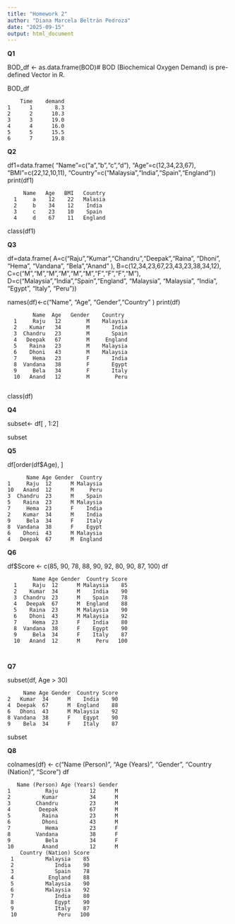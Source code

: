 ```yaml
---
title: "Homework 2"
author: "Diana Marcela Beltrán Pedroza"
date: "2025-09-15"
output: html_document
---
```

**Q1**

BOD_df <- as.data.frame(BOD)# BOD (Biochemical Oxygen Demand) is pre-defined Vector in R.

BOD_df


        Time    demand  
    1      1       8.3 
    2      2      10.3 
    3      3      19.0 
    4      4      16.0  
    5      5      15.5 
    6      7      19.8 

**Q2**

df1=data.frame(
 "Name"=c("a","b","c","d"),
 "Age"=c(12,34,23,67), 
 "BMI"=c(22,12,10,11),
 "Country"=c("Malaysia","India","Spain","England"))
print(df1)

         Name   Age   BMI   Country   
      1     a    12    22   Malasia   
      2     b    34    12    India
      3     c    23    10    Spain 
      4     d    67    11   England 
class(df1)

**Q3**

df=data.frame(
  A=c("Raju","Kumar","Chandru","Deepak","Raina", "Dhoni", "Hema", "Vandana", "Bela","Anand" ),
  B=c(12,34,23,67,23,43,23,38,34,12),
  C=c("M","M","M","M","M","M","F","F","F","M"),
  D=c("Malaysia","India","Spain","England", "Malaysia", "Malaysia", "India", "Egypt", "Italy", "Peru"))
  
names(df)<-c("Name", "Age", "Gender","Country" )
print(df)

            Name  Age   Gender    Country 
      1     Raju   12        M    Malaysia
      2    Kumar   34        M       India 
      3  Chandru   23        M       Spain 
      4   Deepak   67        M     England 
      5    Raina   23        M    Malaysia 
      6    Dhoni   43        M    Malaysia
      7     Hema   23        F       India
      8  Vandana   38        F       Egypt 
      9     Bela   34        F       Italy 
      10   Anand   12        M        Peru
      
class(df)


**Q4**

subset<- df[ ,  1:2]

subset

**Q5**

df[order(df$Age), ]

          Name Age Gender  Country 
    1     Raju  12      M Malaysia 
    10   Anand  12      M     Peru 
    3  Chandru  23      M    Spain 
    5    Raina  23      M Malaysia 
    7     Hema  23      F    India 
    2    Kumar  34      M    India 
    9     Bela  34      F    Italy 
    8  Vandana  38      F    Egypt 
    6    Dhoni  43      M Malaysia 
    4   Deepak  67      M  England

**Q6**

df$Score <- c(85, 90, 78, 88, 90, 92, 80, 90, 87, 100)
df

            Name Age Gender  Country Score 
      1     Raju  12      M Malaysia    85 
      2    Kumar  34      M    India    90 
      3  Chandru  23      M    Spain    78 
      4   Deepak  67      M  England    88  
      5    Raina  23      M Malaysia    90  
      6    Dhoni  43      M Malaysia    92 
      7     Hema  23      F    India    80 
      8  Vandana  38      F    Egypt    90 
      9     Bela  34      F    Italy    87 
      10   Anand  12      M     Peru   100
      
      
**Q7**

subset(df, Age > 30)

         Name Age Gender  Country Score 
    2   Kumar  34      M    India    90 
    4  Deepak  67      M  England    88 
    6   Dhoni  43      M Malaysia    92 
    8 Vandana  38      F    Egypt    90 
    9    Bela  34      F    Italy    87

subset

**Q8**

colnames(df) <- c("Name (Person)", "Age (Years)", "Gender", "Country (Nation)", "Score")
df

       Name (Person) Age (Years) Gender 
    1           Raju          12      M 
    2          Kumar          34      M 
    3        Chandru          23      M 
    4         Deepak          67      M 
    5          Raina          23      M 
    6          Dhoni          43      M 
    7           Hema          23      F 
    8        Vandana          38      F 
    9           Bela          34      F 
    10         Anand          12      M 
        Country (Nation) Score  
     1          Malaysia    85 
     2             India    90 
     3             Spain    78 
     4           England    88 
     5          Malaysia    90 
     6          Malaysia    92 
     7             India    80 
     8             Egypt    90 
     9             Italy    87 
     10             Peru   100
